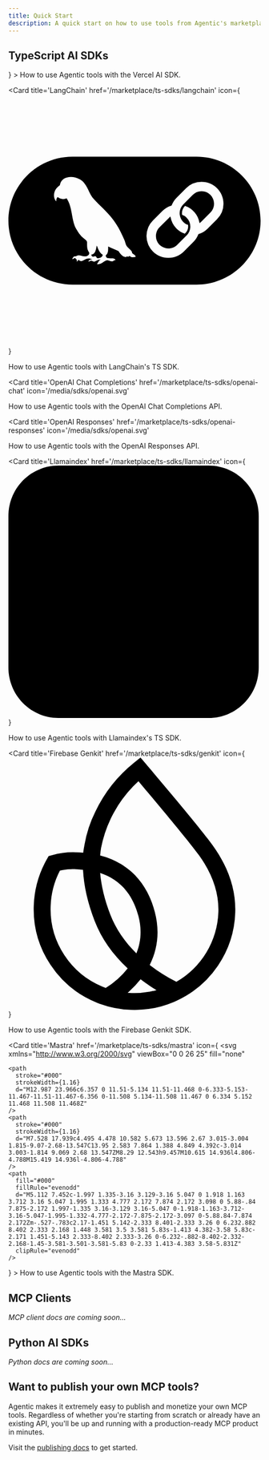```yaml
---
title: Quick Start
description: A quick start on how to use tools from Agentic's marketplace.
---
```


## TypeScript AI SDKs

<Columns cols={2}>
  <Card
    title='Vercel AI SDK'
    href='/marketplace/ts-sdks/ai-sdk'
    icon={
      <svg xmlns='http://www.w3.org/2000/svg' viewBox='0 0 24 24'>
        <title>Vercel</title>
        <path d='m12 1.608 12 20.784H0Z' />
      </svg>
    }
  >
    How to use Agentic tools with the Vercel AI SDK.
  </Card>

<Card
  title='LangChain'
  href='/marketplace/ts-sdks/langchain'
  icon={
    <svg xmlns='http://www.w3.org/2000/svg' viewBox='0 0 24 24'>
      <title>LangChain</title>
      <path d='M6.099 5.918C2.736 5.918 0 8.646 0 12s2.736 6.082 6.099 6.082H17.9C21.264 18.082 24 15.354 24 12s-2.736-6.082-6.099-6.082ZM5.977 7.85c.493.012 1.02.25 1.273.623.368.459.478 1.067.895 1.493.56.612 1.199 1.15 1.716 1.802.49.595.839 1.294 1.144 1.998.124.233.125.52.31.72.09.12.534.448.438.564.055.12.47.286.326.402-.194.04-.413.048-.562-.107-.054.126-.182.06-.281.043a4 4 0 0 0-.025.074c-.33.022-.576-.313-.732-.565-.311-.168-.665-.27-.982-.446-.019.29.045.648-.231.835-.014.557.843.066.922.48-.061.007-.129-.009-.178.038-.223.217-.48-.165-.738-.007-.346.174-.38.316-.81.352-.023-.036-.014-.06.006-.081.12-.14.13-.305.336-.365-.212-.033-.39.084-.569.176-.232.095-.23-.214-.588.017-.04-.033-.02-.062.002-.087.091-.11.21-.127.345-.12-.663-.37-.975.45-1.281.043-.092.024-.127.106-.185.165-.05-.055-.012-.121-.01-.186-.06-.028-.135-.041-.117-.137-.117-.04-.2.03-.286.096-.08-.061.053-.15.077-.213.07-.121.23-.025.311-.112.23-.131.552.08.816.045.203.026.454-.182.352-.39-.217-.277-.179-.639-.183-.97-.027-.192-.491-.438-.626-.646-.166-.187-.295-.404-.424-.618-.467-.9-.32-2.058-.908-2.895-.266.147-.612.078-.841-.119-.124.113-.13.26-.14.417-.296-.297-.259-.856-.021-1.186.096-.13.212-.237.342-.332.029-.02.039-.041.038-.074.117-.527.576-.74 1.07-.727m12.407.46c.557 0 1.08.216 1.473.608s.61.915.61 1.47a2.06 2.06 0 0 1-.61 1.47v.001l-.902.9a2.08 2.08 0 0 1-.86.516l-.016.005-.005.016a2.05 2.05 0 0 1-.474.731l-.902.9c-.394.392-.917.608-1.475.608s-1.08-.216-1.474-.608a2.077 2.077 0 0 1 0-2.94l.902-.9a2.056 2.056 0 0 1 .858-.514l.017-.006.006-.016a2.07 2.07 0 0 1 .475-.733l.902-.9a2.074 2.074 0 0 1 1.474-.608zm0 .897a1.18 1.18 0 0 0-.84.346l-.901.9a1.181 1.181 0 0 0-.343.924l.005.058c.033.265.15.504.338.691.13.13.273.212.447.269a.9.9 0 0 1 .014.158.884.884 0 0 1-.26.63l-.056.056a1.964 1.964 0 0 1-.78-.48 2.06 2.06 0 0 1-.576-1.096l-.01-.058-.046.037a1.1 1.1 0 0 0-.087.08l-.903.899a1.182 1.182 0 0 0 .84 2.019c.304 0 .607-.116.838-.346l.902-.9a1.182 1.182 0 0 0 0-1.673 1.17 1.17 0 0 0-.436-.275 1 1 0 0 1-.014-.16c0-.26.102-.506.29-.693a2.064 2.064 0 0 1 1.372 1.592l.01.058.045-.038a1.1 1.1 0 0 0 .09-.08l.901-.899a1.183 1.183 0 0 0 0-1.673 1.18 1.18 0 0 0-.84-.346ZM8.41 14.364c-.08.309-.105.833-.506.848-.033.177.123.244.265.187.141-.064.208.051.256.166.218.032.54-.073.552-.33-.325-.187-.426-.542-.567-.87' />
    </svg>
  }
>
  How to use Agentic tools with LangChain's TS SDK.
</Card>

<Card
  title='OpenAI Chat Completions'
  href='/marketplace/ts-sdks/openai-chat'
  icon='/media/sdks/openai.svg'
>
  How to use Agentic tools with the OpenAI Chat Completions API.
</Card>

<Card
  title='OpenAI Responses'
  href='/marketplace/ts-sdks/openai-responses'
  icon='/media/sdks/openai.svg'
>
  How to use Agentic tools with the OpenAI Responses API.
</Card>

<Card
  title='Llamaindex'
  href='/marketplace/ts-sdks/llamaindex'
  icon={
    <svg xmlns='http://www.w3.org/2000/svg' viewBox='0 0 24 24' fill='none'>
      <g clipPath='url(#a)'>
        <path
          fill='#000'
          d='M0 4.8C0 2.149 2.133 0 4.764 0h14.293c2.63 0 4.764 2.149 4.764 4.8v14.4c0 2.651-2.133 4.8-4.764 4.8H4.764C2.133 24 0 21.851 0 19.2V4.8Z'
        />
        <path
          fill='url(#b)'
          d='M14.969 15.784c-1.533.683-3.195.403-3.833.178 0 .154-.007.633-.035 1.316-.028.682-.244 1.113-.349 1.244.012.426.021 1.358-.035 1.67a1.43 1.43 0 0 1-.348.676h-.941c.083-.426.406-.7.557-.782.084-.882-.08-1.647-.174-1.92-.093.332-.32 1.102-.488 1.529a4.754 4.754 0 0 1-.522.96h-.697c-.035-.427.197-.57.348-.57.07-.13.237-.54.349-1.137.111-.597-.047-1.718-.14-2.204v-1.528c-1.115-.605-1.533-1.209-1.812-1.884-.223-.54-.163-1.363-.105-1.707-.07-.13-.273-.461-.348-.924a3.869 3.869 0 0 1 0-1.351c-.07-.071-.21-.434-.21-1.315 0-.882.256-1.34.384-1.458v-.39c-.488-.036-.976-.25-1.254-.534-.28-.284-.07-.711.104-.853.174-.142.349-.036.593-.107.244-.071.453-.142.557-.355.084-.171-.081-.877-.174-1.21.418.058.685.428.767.605V3.13c.522.249 1.463.853 1.777 2.168.25 1.053.43 3.26.488 4.23 1.336.013 3.032-.192 4.565.143 1.394.305 2.022.924 2.753.924.732 0 1.15-.426 1.673-.07.523.355.802 1.35.732 2.097-.056.597-.511.793-.732.817-.279.939 0 1.837.174 2.169v1.35c.082.12.244.484.244.996s-.162.853-.244.96c.14.796-.058 1.611-.174 1.92h-.94c.11-.285.301-.356.383-.356.167-.882.046-1.695-.035-1.99-.53-.314-.872-.866-.976-1.103.012.202-.021.761-.244 1.387-.223.625-.558.995-.697 1.102v.746h-.941c0-.455.256-.545.383-.533.163-.296.558-.747.558-1.635 0-.75-.523-1.102-.906-1.778-.182-.32-.093-.723-.035-.888Z'
        />
      </g>
      <defs>
        <linearGradient
          id='b'
          x1={6.295}
          x2={21.492}
          y1={4.622}
          y2={17.253}
          gradientUnits='userSpaceOnUse'
        >
          <stop offset={0.062} stopColor='#F6DCD9' />
          <stop offset={0.326} stopColor='#FFA5EA' />
          <stop offset={0.589} stopColor='#45DFF8' />
          <stop offset={1} stopColor='#BC8DEB' />
        </linearGradient>
        <clipPath id='a'>
          <path fill='#fff' d='M0 0h24v24H0z' />
        </clipPath>
      </defs>
    </svg>
  }
>
  How to use Agentic tools with Llamaindex's TS SDK.
</Card>

<Card
  title='Firebase Genkit'
  href='/marketplace/ts-sdks/genkit'
  icon={
    <svg xmlns='http://www.w3.org/2000/svg' viewBox='0 0 24 24'>
      <title>Firebase</title>
      <path d='M19.455 8.369c-.538-.748-1.778-2.285-3.681-4.569a446.88 446.88 0 0 0-1.884-2.245 146 146 0 0 0-.488-.576l-.207-.245-.113-.133-.022-.032-.01-.005L12.57 0l-.609.488a13.343 13.343 0 0 0-3.681 4.64 11.378 11.378 0 0 0-1.043 3.176 12.34 12.34 0 0 0-.121.738 11.047 11.047 0 0 0-.632-.033l-.059-.003a7.46 7.46 0 0 0-2.28.274l-.317.089-.163.286a9.63 9.63 0 0 0-1.252 4.416 9.53 9.53 0 0 0 1.583 5.625 9.573 9.573 0 0 0 4.42 3.611l.236.095.071.025.003-.001a9.59 9.59 0 0 0 2.941.568q.171.006.342.006a9.496 9.496 0 0 0 3.69-.742l.008.004.313-.145a9.63 9.63 0 0 0 3.927-3.335 9.578 9.578 0 0 0 1.641-5.042c.075-2.161-.643-4.304-2.133-6.371m-7.083 6.695c.328 1.244.264 2.44-.191 3.558-1.135-1.12-1.967-2.352-2.475-3.665-.543-1.404-.87-2.74-.974-3.975.48.157.922.366 1.315.622 1.132.737 1.914 1.902 2.325 3.461zm.207 6.022c.482.368.99.712 1.513 1.028a7.904 7.904 0 0 1-2.369.273 8 8 0 0 1-.373-.022 9.185 9.185 0 0 0 1.228-1.279zm1.347-6.431c-.516-1.957-1.527-3.437-3.002-4.398a7.405 7.405 0 0 0-2.194-.95 8.732 8.732 0 0 1 .089-.713 11.556 11.556 0 0 1 .91-2.765l.004-.008c.177-.358.376-.719.61-1.105l.092-.152-.003-.001a11.672 11.672 0 0 1 1.942-2.311l.288.341c.672.796 1.304 1.548 1.878 2.237 1.291 1.549 2.966 3.583 3.612 4.48 1.277 1.771 1.893 3.579 1.83 5.375a7.973 7.973 0 0 1-3.995 6.641 15.502 15.502 0 0 1-2.539-1.599c.79-1.575.952-3.28.479-5.072zm-2.575 5.397a7.857 7.857 0 0 1-2.09 1.856 5.514 5.514 0 0 1-.243-.093l-.065-.026a7.974 7.974 0 0 1-3.635-3.01 7.938 7.938 0 0 1-1.298-4.653 7.892 7.892 0 0 1 .882-3.379c.316-.07.638-.114.96-.131l.084-.002c.162-.003.324-.003.478 0 .227.011.454.035.677.07.073 1.513.445 3.145 1.105 4.852.637 1.644 1.694 3.162 3.144 4.515z' />
    </svg>
  }
>
  How to use Agentic tools with the Firebase Genkit SDK.
</Card>

  <Card
    title='Mastra'
    href='/marketplace/ts-sdks/mastra'
    icon={
<svg
    xmlns="http://www.w3.org/2000/svg"
    viewBox="0 0 26 25"
    fill="none"
  >
    <path
      stroke="#000"
      strokeWidth={1.16}
      d="M12.987 23.966c6.357 0 11.51-5.134 11.51-11.468 0-6.333-5.153-11.467-11.51-11.467-6.356 0-11.508 5.134-11.508 11.467 0 6.334 5.152 11.468 11.508 11.468Z"
    />
    <path
      stroke="#000"
      strokeWidth={1.16}
      d="M7.528 17.939c4.495 4.478 10.582 5.673 13.596 2.67 3.015-3.004 1.815-9.07-2.68-13.547C13.95 2.583 7.864 1.388 4.849 4.392c-3.014 3.003-1.814 9.069 2.68 13.547ZM8.29 12.543h9.457M10.615 14.936l4.806-4.788M15.419 14.936l-4.806-4.788"
    />
    <path
      fill="#000"
      fillRule="evenodd"
      d="M5.112 7.452c-1.997 1.335-3.16 3.129-3.16 5.047 0 1.918 1.163 3.712 3.16 5.047 1.995 1.333 4.777 2.172 7.874 2.172 3.098 0 5.88-.84 7.875-2.172 1.997-1.335 3.16-3.129 3.16-5.047 0-1.918-1.163-3.712-3.16-5.047-1.995-1.332-4.777-2.172-7.875-2.172-3.097 0-5.88.84-7.874 2.172Zm-.527-.783c2.17-1.451 5.142-2.333 8.401-2.333 3.26 0 6.232.882 8.402 2.333 2.168 1.448 3.581 3.5 3.581 5.83s-1.413 4.382-3.58 5.83c-2.171 1.451-5.143 2.333-8.402 2.333-3.26 0-6.232-.882-8.402-2.332-2.168-1.45-3.581-3.501-3.581-5.83 0-2.33 1.413-4.383 3.58-5.831Z"
      clipRule="evenodd"
    />
  </svg>
    }
  >
    How to use Agentic tools with the Mastra SDK.
  </Card>
</Columns>

## MCP Clients

_MCP client docs are coming soon..._

## Python AI SDKs

_Python docs are coming soon..._

## Want to publish your own MCP tools?

Agentic makes it extremely easy to publish and monetize your own MCP tools. Regardless of whether you're starting from scratch or already have an existing API, you'll be up and running with a production-ready MCP product in minutes.

Visit the [publishing docs](/publishing) to get started.
